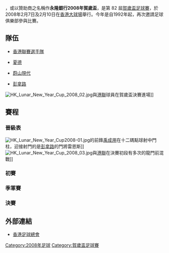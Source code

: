 {{unreferenced|time=2018-08-04T13:29:03+00:00}}
{{noteTA
|1=zh-hans:哈伊杜克; zh-hant:夏德;
}}
{{球會級足球盃賽賽季
| other_titles = 永隆銀行2008年賀歲盃
| image = 
| size = 
| caption = 
| country = 香港
| title_holder =
| result_th =
| num_season = 
| dates = 2008年2月7日（年初一）<br/>2008年2月10日（年初四）
| num_teams = 4 隊
| venues = 1
| cities = 1
| champions = {{flagicon|HKG}} [[香港聯賽選手隊|香港聯賽選手隊]]
| count = 5
| runner-up = {{flagicon|CRO}} [[夏德施普列特足球會|夏德]]
| third = {{flagicon|URU}} [[佩那羅爾足球俱樂部|彭拿路]]
| fourth = {{flagicon|KOR}} [[蔚山現代足球俱樂部|蔚山現代]]
| matches = 4
| goals = 11
| attendance = 
| top_scorer =
| MVP = 
| prevseason = [[2007年賀歲盃足球賽|2007]]
| nextseason = [[2009年賀歲盃足球賽|2009]]
}}

{{engname|2008年賀歲盃足球賽|2008 Lunar New Year Cup}}，或以贊助商之名稱作'''永隆銀行2008年賀歲盃'''，是第 82 屆[[賀歲盃足球賽|賀歲盃足球賽]]，於2008年2月7日及2月10日在[[香港大球場|香港大球場]]舉行。今年是自1992年起，再次邀請足球俱樂部參與比賽。

== 隊伍 ==
*{{flagicon|HKG}} [[香港聯賽選手隊|香港聯賽選手隊]]
*{{flagicon|CRO}} [[夏德施普列特足球會|夏德]]
*{{flagicon|KOR}} [[蔚山現代足球俱樂部|蔚山現代]]
*{{flagicon|URU}} [[佩那羅爾足球俱樂部|彭拿路]]

[[File:HK_Lunar_New_Year_Cup_2008_02.jpg|thumb]]與[[香港聯賽選手隊|港聯]]球員在賀歲盃決賽進場]]

== 賽程 ==
=== 晉級表 ===
[[File:HK_Lunar_New_Year_Cup2008-01.jpg|thumb]]的前鋒[[禹成用|禹成用]]在十二碼點球射中門柱，迎接射門的是[[佩那羅爾足球俱樂部|彭拿路]]的門將雷恩斯]]
[[File:HK_Lunar_New_Year_Cup_2008_03.jpg|thumb]]與[[香港聯賽選手隊|港聯]]在決賽初段有多次的龍門前混戰]]

{{Round4-with third
<!--日期|球隊1|比數1|球隊2|比數2-->
<!--準決賽-->
|2月7日|{{flagicon|HKG}} [[香港聯賽選手隊|港聯]]|2|{{flagicon|URU}} [[佩那羅爾足球俱樂部|彭拿路]]|1
|2月7日|{{flagicon|CRO}} [[夏德施普列特足球會|夏德]]|2|{{flagicon|KOR}} [[蔚山現代足球俱樂部|蔚山現代]]|1
<!--決賽-->
|2月10日|{{flagicon|HKG}} [[香港聯賽選手隊|港聯]]|2|{{flagicon|CRO}} [[夏德施普列特足球會|夏德]]|1
<!--季軍戰-->
|2月10日|{{flagicon|URU}} [[佩那羅爾足球俱樂部|彭拿路]]{{pen}}|1 (4)|{{flagicon|KOR}} [[蔚山現代足球俱樂部|蔚山現代]]|1 (3)
}}

=== 初賽 ===
{{footballbox
|date = 2008年2月7日<br />（年初一）
|time = 15:00
|team1 = [[香港聯賽選手隊|香港聯賽選手隊]] {{flagicon|HKG}}
|score = 2–1
|report = [http://www.hkfa.com/zh-hk/match_result.php?match_date=2008-02-07&match_id=3643 報告]
|team2 = {{flagicon|URU}} [[佩那羅爾足球俱樂部|彭拿路]]
|goals1 = [[泰利·史高斯|T. 史高斯]] {{goal|36}}<br />[[陳肇麒|陳肇麒]] {{goal|59}}
|goals2 = [[戴利奧·洛迪古斯|戴利奧·洛迪古斯]] {{goal|10}}
|stadium = [[香港大球場|香港大球場]]
|attendance = 9,279
}}

{{footballbox
|date = 2008年2月7日<br />（年初一）
|time = 17:30
|team1 = [[夏德施普列特足球會|夏德]] {{flagicon|CRO}}
|score = 2–1
|report = [http://www.hkfa.com/zh-hk/match_result.php?match_date=2008-02-07&match_id=3644 報告]
|team2 = {{flagicon|KOR}} [[蔚山現代足球俱樂部|蔚山現代]]
|goals1 =  [[Mladen_Bartolović|柏杜奴域]] {{goal|38}} {{goal|63}}
|goals2 = [[李珍浩|李珍浩]] {{goal|9}}
|stadium = [[香港大球場|香港大球場]]
|attendance = 9,279
}}

=== 季軍賽 ===
{{footballbox
|date = 2008年2月10日<br />（年初四）
|time = 15:00
|team1 = [[佩那羅爾足球俱樂部|彭拿路]] {{flagicon|URU}}
|score = 1–1
|penaltyscore = 4–3
|report = [http://www.hkfa.com/zh-hk/match_result.php?match_date=2008-02-10&match_id=3753 報告]
|team2 = {{flagicon|KOR}} [[蔚山現代足球俱樂部|蔚山現代]]
|goals1 = [[荷西·馬利亞·法蘭高|荷西·馬利亞·法蘭高]] {{goal|41}}
|goals2 =  [[Cristiano_Pereira_de_Souza|蘇沙]] {{goal|45}}
|stadium = [[香港大球場|香港大球場]]
|attendance = 12,375
}}

=== 決賽 ===
{{footballbox
|date = 2008年2月10日<br />（年初四）
|time = 17:30
|team1 = [[香港聯賽選手隊|香港聯賽選手隊]] {{flagicon|HKG}}
|score = 2–1
|report = [http://www.hkfa.com/zh-hk/match_result.php?match_date=2008-02-10&match_id=3754 報告]
|team2 = {{flagicon|CRO}} [[夏德施普列特足球會|夏德]]
|goals1 = [[哥倫·史坦哥夫斯基|哥倫]] {{goal|61}} {{goal|85}}
|goals2 = [[查納特|查納特]] {{goal|15}}
|stadium = [[香港大球場|香港大球場]]
|attendance = 12,375
}}

== 外部連結 ==
*[http://www.hkfa.com 香港足球總會]{{Wayback|url=http://www.hkfa.com/ |date=20110523035929 }}

{{fb start}}
{{賀歲盃足球賽}}
{{fb end}}

[[Category:2008年足球|Category:2008年足球]]
[[Category:賀歲盃足球賽|Category:賀歲盃足球賽]]